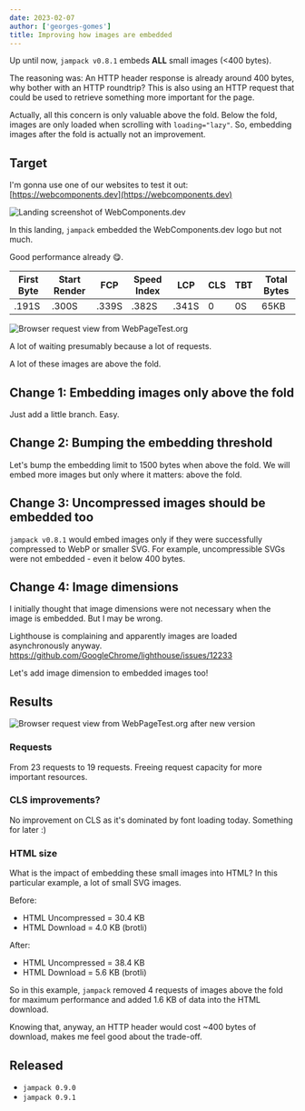 ```yaml
---
date: 2023-02-07
author: ['georges-gomes']
title: Improving how images are embedded
---
```



Up until now, `jampack v0.8.1` embeds **ALL** small images (&lt;400 bytes).

The reasoning was: An HTTP header response is already around 400 bytes, why bother with an HTTP
roundtrip? This is also using an HTTP request that could be used to retrieve something more important for the page.

Actually, all this concern is only valuable above the fold. Below the fold, images are only
loaded when scrolling with `loading="lazy"`. So, embedding images after the fold is actually not an improvement.

## Target

I'm gonna use one of our websites to test it out: [https://webcomponents.dev](https://webcomponents.dev)

<picture>
  <img src={wcd} alt="Landing screenshot of WebComponents.dev" />
</picture>

In this landing, `jampack` embedded the WebComponents.dev logo but not much.

Good performance already 😋.

| First Byte | Start Render | FCP   | Speed Index | LCP   | CLS | TBT | Total Bytes |
| ---------- | ------------ | ----- | ----------- | ----- | --- | --- | ----------- |
| .191S      | .300S        | .339S | .382S       | .341S | 0   | 0S  | 65KB        |

<picture>
  <img src={requestsBefore} alt="Browser request view from WebPageTest.org" />
</picture>

A lot of waiting presumably because a lot of requests.

A lot of these images are above the fold.

## Change 1: Embedding images only above the fold

Just add a little branch. Easy.

## Change 2: Bumping the embedding threshold

Let's bump the embedding limit to 1500 bytes when above the fold. We will embed more
images but only where it matters: above the fold.

## Change 3: Uncompressed images should be embedded too

`jampack v0.8.1` would embed images only if they were successfully compressed to WebP or smaller SVG.
For example, uncompressible SVGs were not embedded - even it below 400 bytes.

## Change 4: Image dimensions

I initially thought that image dimensions were not necessary when the image is embedded.
But I may be wrong.

Lighthouse is complaining and apparently images are loaded asynchronously anyway.
https://github.com/GoogleChrome/lighthouse/issues/12233

Let's add image dimension to embedded images too!

## Results

<picture>
  <img
    src={requestsAfter}
    alt="Browser request view from WebPageTest.org after new version"
  />
</picture>

### Requests

From 23 requests to 19 requests.
Freeing request capacity for more important resources.

### CLS improvements?

No improvement on CLS as it's dominated by font loading today. Something for later :)

### HTML size

What is the impact of embedding these small images into HTML?
In this particular example, a lot of small SVG images.

Before:

- HTML Uncompressed = 30.4 KB
- HTML Download = 4.0 KB (brotli)

After:

- HTML Uncompressed = 38.4 KB
- HTML Download = 5.6 KB (brotli)

So in this example, `jampack` removed 4 requests of images above the fold for maximum
performance and added 1.6 KB of data into the HTML download.

Knowing that, anyway, an HTTP header would cost ~400 bytes of download, makes me feel good about the trade-off.

## Released

- `jampack 0.9.0`
- `jampack 0.9.1`
